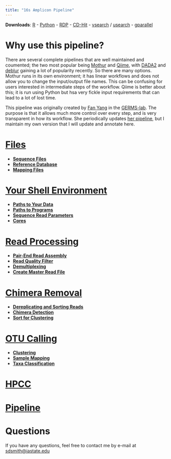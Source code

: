 ```yaml
---
title: "16s Amplicon Pipeline"
---
```


**Downloads**: <a href="https://mirror.las.iastate.edu/CRAN/" target="_blank">R</a> - 
<a href="https://www.python.org/" target="_blank">Python</a> - 
<a href="https://github.com/rdpstaff/RDPTools" target="_blank">RDP</a> - 
<a href="http://weizhongli-lab.org/cd-hit/" target="_blank">CD-Hit</a> - 
<a href="https://github.com/torognes/vsearch" target="_blank">vsearch</a> /
<a href="http://www.drive5.com/usearch/" target="_blank">usearch</a> - 
<a href="http://www.gnu.org/software/parallel/" target="_blank">gparallel</a>

# Why use this pipeline?

There are several complete pipelines that are well maintained and coumented; the two most popular being <a href="https://mothur.org/wiki/Main_Page" target="_blank">Mothur</a> and <a href="http://qiime.org/" target="_blank">Qiime</a>, with <a href="https://benjjneb.github.io/dada2/" target="_blank">DADA2</a> and <a href="https://github.com/biocore/deblur" target="_blank">deblur</a> gaining a lot of popularity recently. So there are many options. Mothur runs in its own environment; it has linear workflows and does not allow you to change the input/output file names. This can be confusing for users interested in intermediate steps of the workflow. Qiime is better about this; it is run using Python but hsa very fickle input requirements that can lead to a lot of lost time.

This pipeline was originally created by <a href="https://github.com/fandemonium" target="_blank">Fan Yang</a> in the  <a href="http://germslab.org/" target="_blank">GERMS-lab</a>. The purpose is that it allows much more control over every step, and is very transparent in how its workflow. She periodically updates <a href="https://github.com/germs-lab/amplicon_pipelines" target="_blank">her pipeline</a>, but I maintain my own version that I will update and annotate here.

# [Files][step0]

  + [**Sequence Files**](step_0.html#sequence_files)
  + [**Reference Database**](step_0.html#reference_database)
  + [**Mapping Files**](step_0.html#mapping_files)

# [Your Shell Environment][step1]

  + [**Paths to Your Data**](step_1.html#11_paths_to_your_data)
  + [**Paths to Programs**](step_1.html#12_paths_to_programs)
  + [**Sequence Read Parameters**](step_1.html#13_sequence_read_paramters)
  + [**Cores**](step_1.html#14_cores)

# [Read Processing][step2]

  + [**Pair-End Read Assembly**](step_2.html#21_pair-end_read_assembly)
  + [**Read Quality Filter**](step_2.html#22_read_quality_filter)
  + [**Demultiplexing**](step_2.html#23_demultiplexing)
  + [**Create Master Read File**](step_2.html#24_create_master_read_file) 

# [Chimera Removal][step3]

  + [**Dereplicating and Sorting Reads**](step_3.html#31_dereplicating_and_sorting_reads)
  + [**Chimera Detection**](step_3.html#32_chimera_detection)
  + [**Sort for Clustering**](step_3.html#33_sort_for_clustering)

# [OTU Calling][step4]

  + [**Clustering**](step_4.html#41_clustering)
  + [**Sample Mapping**](step_4.html#42_sample_mapping)
  + [**Taxa Classification**](step_4.html#43_taxa_classification)

# [HPCC][hpc]

# [Pipeline][pipe]

# Questions

If you have any questions, feel free to contact me by e-mail at <sdsmith@iastate.edu>

[step0]:step_0.html
[step1]:step_1.html
[step2]:step_2.html
[step3]:step_3.html
[step4]:step_4.html
[hpc]:hpcc.html
[pipe]:pipeline.html
